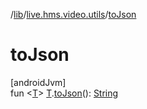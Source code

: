 /[lib](/api-reference/android/v2/home/content)/[live.hms.video.utils](index)/[toJson](to-json)

# toJson

[androidJvm]\
fun <[T](to-json)> [T](to-json).[toJson](to-json)(): [String](https://kotlinlang.org/api/latest/jvm/stdlib/kotlin/-string/index.html)
